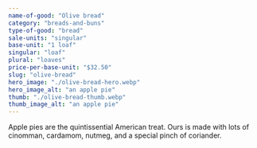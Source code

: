 ```yaml
---
name-of-good: "Olive bread"
category: "breads-and-buns"
type-of-good: "bread"
sale-units: "singular"
base-unit: "1 loaf"
singular: "loaf"
plural: "loaves"
price-per-base-unit: "$32.50"
slug: "olive-bread"
hero_image: "./olive-bread-hero.webp"
hero_image_alt: "an apple pie"
thumb: "./olive-bread-thumb.webp"
thumb_image_alt: "an apple pie"
---
```


Apple pies are the quintissential American treat. Ours is made with lots of cinomman, cardamom, nutmeg, and a special pinch of coriander.
